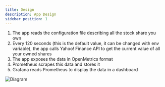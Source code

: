 ```yaml
---
title: Design
description: App Design
sidebar_position: 1
---
```


1. The app reads the configuration file describing all the stock share you own 
2. Every 120 seconds (this is the default value, it can be changed with env variable), the app calls Yahoo! Finance API to get the current value of all your owned shares
3. The app exposes the data in OpenMetrics format
4. Prometheus scrapes this data and stores it
5. Grafana reads Prometheus to display the data in a dashboard

![Diagram](/img/diagram.png)